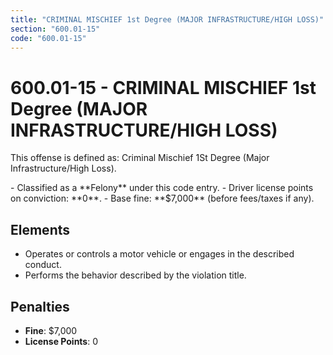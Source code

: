 ```yaml
---
title: "CRIMINAL MISCHIEF 1st Degree (MAJOR INFRASTRUCTURE/HIGH LOSS)"
section: "600.01-15"
code: "600.01-15"
---
```





# 600.01-15 - CRIMINAL MISCHIEF 1st Degree (MAJOR INFRASTRUCTURE/HIGH LOSS)

This offense is defined as: Criminal Mischief 1St Degree (Major Infrastructure/High Loss).

<Aside type="danger" title="Charge Type: Felony">
- Classified as a **Felony** under this code entry.
- Driver license points on conviction: **0**.
- Base fine: **$7,000** (before fees/taxes if any).
</Aside>

## Elements
- Operates or controls a motor vehicle or engages in the described conduct.
- Performs the behavior described by the violation title.

## Penalties
- **Fine**: $7,000
- **License Points**: 0

